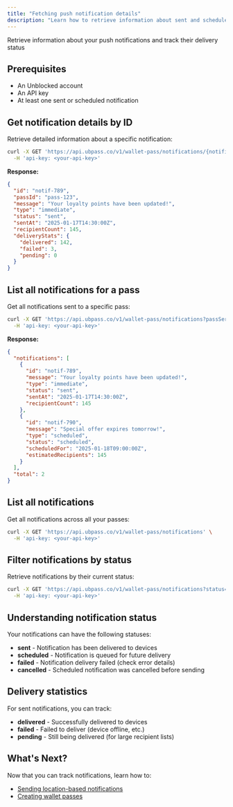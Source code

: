 ```yaml
---
title: "Fetching push notification details"
description: "Learn how to retrieve information about sent and scheduled push notifications"
---
```


Retrieve information about your push notifications and track their delivery status

## Prerequisites

- An Unblocked account
- An API key
- At least one sent or scheduled notification

## Get notification details by ID

Retrieve detailed information about a specific notification:

```bash
curl -X GET 'https://api.ubpass.co/v1/wallet-pass/notifications/{notificationId}' \
  -H 'api-key: <your-api-key>'
```

**Response:**
```json
{
  "id": "notif-789",
  "passId": "pass-123",
  "message": "Your loyalty points have been updated!",
  "type": "immediate",
  "status": "sent",
  "sentAt": "2025-01-17T14:30:00Z",
  "recipientCount": 145,
  "deliveryStats": {
    "delivered": 142,
    "failed": 3,
    "pending": 0
  }
}
```

## List all notifications for a pass

Get all notifications sent to a specific pass:

```bash
curl -X GET 'https://api.ubpass.co/v1/wallet-pass/notifications?passSerialNumber={passId}' \
  -H 'api-key: <your-api-key>'
```

**Response:**
```json
{
  "notifications": [
    {
      "id": "notif-789",
      "message": "Your loyalty points have been updated!",
      "type": "immediate",
      "status": "sent",
      "sentAt": "2025-01-17T14:30:00Z",
      "recipientCount": 145
    },
    {
      "id": "notif-790",
      "message": "Special offer expires tomorrow!", 
      "type": "scheduled",
      "status": "scheduled",
      "scheduledFor": "2025-01-18T09:00:00Z",
      "estimatedRecipients": 145
    }
  ],
  "total": 2
}
```

## List all notifications

Get all notifications across all your passes:

```bash
curl -X GET 'https://api.ubpass.co/v1/wallet-pass/notifications' \
  -H 'api-key: <your-api-key>'
```

## Filter notifications by status

Retrieve notifications by their current status:

```bash
curl -X GET 'https://api.ubpass.co/v1/wallet-pass/notifications?status=scheduled' \
  -H 'api-key: <your-api-key>'
```

## Understanding notification status

Your notifications can have the following statuses:

- **sent** - Notification has been delivered to devices
- **scheduled** - Notification is queued for future delivery
- **failed** - Notification delivery failed (check error details)
- **cancelled** - Scheduled notification was cancelled before sending

## Delivery statistics

For sent notifications, you can track:

- **delivered** - Successfully delivered to devices
- **failed** - Failed to deliver (device offline, etc.)
- **pending** - Still being delivered (for large recipient lists)

## What's Next?

Now that you can track notifications, learn how to:

- [Sending location-based notifications](/documentation/sending-location-based-notifications)
- [Creating wallet passes](/documentation/creating-wallet-passes) 
